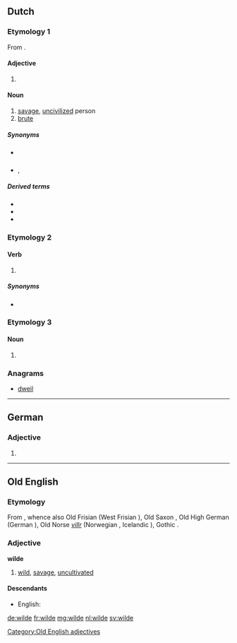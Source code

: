 {{also|Wilde}}
==Dutch==

===Etymology 1===
From {{term|wild|lang=nl}}.

====Adjective====
{{nl-adj-form}}

# {{nl-adj form of|f=infl|wild}}

====Noun====
{{nl-noun-adj}}

# [[savage]], [[uncivilized]] person
# [[brute]]

=====Synonyms=====
* {{sense|savage}} {{l|nl|wildeman}}
* {{sense|brute}} {{l|nl|bruut}}, {{l|nl|woesteling}}

=====Derived terms=====
* {{l|nl|halve wilde}}
* {{l|nl|wildenhorde}}
* {{l|nl|wildenras}}

===Etymology 2===

====Verb====
{{nl-verb-form}}

# {{nl-verb form of|n=sg|t=past|m=ind+subj|willen}}

=====Synonyms=====
* {{l|nl|wou}}

===Etymology 3===

====Noun====
{{nl-noun|f|-|-}}

# {{alternative form of|weelde|lang=nl}}

===Anagrams===
* [[dweil#Dutch|dweil]]

----

==German==

===Adjective===
{{head|de|adjective form}}

# {{inflected form of|wild|lang=de}}

----

==Old English==

===Etymology===
From {{etyl|gem-pro|ang}} {{term/t|gem-pro|*wilþijaz}}, whence also Old Frisian {{term|wild|lang=ofs}} (West Frisian {{term|wyld|lang=fy}}), Old Saxon {{term|wildi|lang=osx}}, Old High German {{term|wildi|lang=goh}} (German {{term|wild|lang=de}}), Old Norse ''[[villr]]'' (Norwegian {{term|vill|lang=no}}, Icelandic {{term|villtur|lang=is}}), Gothic {{term|𐍅𐌹𐌻𐌸𐌴𐌹𐍃|tr=wilþeis|lang=got}}.

===Adjective===
'''wilde'''

# [[wild]], [[savage]], [[uncultivated]]

====Descendants====
* English: {{l|en|wild}}

[[Category:Old English adjectives]]

[[de:wilde]]
[[fr:wilde]]
[[mg:wilde]]
[[nl:wilde]]
[[sv:wilde]]